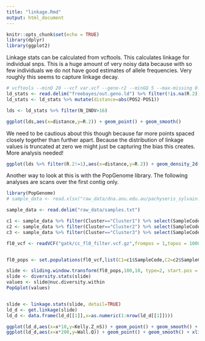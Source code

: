 ```yaml
---
title: "linkage.Rmd"
output: html_document
---
```


```r
knitr::opts_chunk$set(echo = TRUE)
library(dplyr)
library(ggplot2)
```

Linkage stats can be calculated from vcftools. This calculates linkage for individual snps.  This is a huge amount of very noisy data because with so few individuals we do not have good estimates of allele frequencies.  Very roughly this seems to capture linkage decay.   

```r
# vcftools --minQ 20 --vcf var.vcf --geno-r2 --minGQ 5 --max-missing 0.7 --ld-window-bp 500  --min-r2 0.001 --chr 'flattened_line_0' 
ld_stats <- read.delim("freebayes/out.geno.ld") %>% filter(!is.na(R.2))
ld_stats <- ld_stats %>% mutate(distance=abs(POS2-POS1))

lds <- ld_stats %>% filter(N_INDV>16)

ggplot(lds,aes(x=distance,y=R.2)) + geom_point() + geom_smooth()
```

We need to be cautious about this though because far more points spaced closely together than further apart.  Because the distribution of linkage values is truncated at zero we might just be capturing the bias this creates.  More analysis needed!

```r
ggplot(lds %>% filter(R.2!=1),aes(x=distance,y=R.2)) + geom_density_2d()
```

Another way to look at this is with the PopGenome library.  The following analyses are scans over the first contig only.

```r
library(PopGenome)
# sample_data <- read.xlsx("raw_data/dna.anu.edu.au/pachyseris_sylvain.xlsx",sheetName = "Sheet2") %>% filter(!is.na(SampleCode))

sample_data <- read.delim("raw_data/samples.txt")

c1 <- sample_data %>% filter(Cluster=="Cluster1") %>% select(SampleCode)
c2 <- sample_data %>% filter(Cluster=="Cluster2") %>% select(SampleCode)
c3 <- sample_data %>% filter(Cluster=="Cluster3") %>% select(SampleCode)

fl0_vcf <- readVCF("gatk/cc_fl0_filter.vcf.gz",frompos = 1,topos = 100000,tid = 'flattened_line_0',numcols = 1000)


fl0_pops <- set.populations(fl0_vcf,list(C1=c1$SampleCode,C2=c2$SampleCode,C3=c3$SampleCode),diploid = TRUE)

slide <- sliding.window.transform(fl0_pops,100,10, type=2, start.pos = 0,end.pos = 50000)
slide <- diversity.stats(slide)
values <- slide@nuc.diversity.within
PopGplot(values)


slide <- linkage.stats(slide, detail=TRUE)
ld_d <- get.linkage(slide)
ld_d <- data.frame(ld_d[[1]],x=as.numeric(1:nrow(ld_d[[1]])))

ggplot(ld_d,aes(x=x*10,y=Kelly.Z_nS)) + geom_point() + geom_smooth() + xlim(0,5000)
ggplot(ld_d,aes(x=x*200,y=Wall.Q)) + geom_point() + geom_smooth() + xlim(0,10000)


```